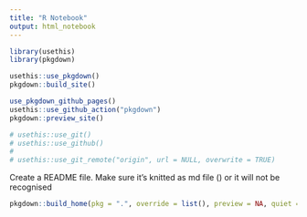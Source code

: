```yaml
---
title: "R Notebook"
output: html_notebook
---
```



```r
library(usethis)
library(pkgdown)
```

```r
usethis::use_pkgdown()
pkgdown::build_site()
```

```r
use_pkgdown_github_pages()
usethis::use_github_action("pkgdown")
pkgdown::preview_site()
```

```r
# usethis::use_git()
# usethis::use_github()
# 
# usethis::use_git_remote("origin", url = NULL, overwrite = TRUE)
```

Create a README file. Make sure it's knitted as md file () or it will not be recognised


```r
pkgdown::build_home(pkg = ".", override = list(), preview = NA, quiet = TRUE)
```














